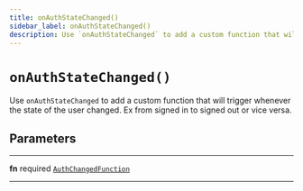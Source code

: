 ```yaml
---
title: onAuthStateChanged()
sidebar_label: onAuthStateChanged()
description: Use `onAuthStateChanged` to add a custom function that will trigger whenever the state of the user changed. Ex from signed in to signed out or vice versa.
---
```


# `onAuthStateChanged()`

Use `onAuthStateChanged` to add a custom function that will trigger
whenever the state of the user changed. Ex from signed in to signed out or
vice versa.

## Parameters

---

**<span className="parameter-name">fn</span>** <span className="optional-status">required</span> [`AuthChangedFunction`](/reference/__docgen__/javascript/auth/types/auth-changed-function)

---
